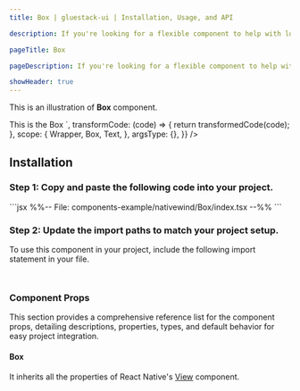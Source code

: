 ```yaml
---
title: Box | gluestack-ui | Installation, Usage, and API

description: If you're looking for a flexible component to help with low-level layout needs, the Box component might be just what you need. With its customizable styles and props, it can be used to create a wide range of UI elements, from simple containers to complex layout structures.

pageTitle: Box

pageDescription: If you're looking for a flexible component to help with low-level layout needs, the Box component might be just what you need. With its customizable styles and props, it can be used to create a wide range of UI elements, from simple containers to complex layout structures.

showHeader: true
---
```



<Meta title="with-nativewind/components/Layout/Box" />




This is an illustration of **Box** component.

<Wrapper>
  <CodePreview
    showComponentRenderer={true}
    showArgsController={false}
    metaData={{
      code: `
<Box
  className="bg-primary-500 p-5"
>
  <Text className='text-white'>
    This is the Box
  </Text>
</Box>
`,
      transformCode: (code) => {
        return transformedCode(code);
      },
      scope: {
        Wrapper,
        Box,
        Text,
      },
      argsType: {},
    }}
  />
</Wrapper>

<br />

## Installation

### Step 1: Copy and paste the following code into your project.

<CollapsibleCode>
  ```jsx %%-- File: components-example/nativewind/Box/index.tsx --%% ```
</CollapsibleCode>

### Step 2: Update the import paths to match your project setup.

To use this component in your project, include the following import statement in your file.

```jsx
```

```jsx
```

### Component Props

This section provides a comprehensive reference list for the component props, detailing descriptions, properties, types, and default behavior for easy project integration.

#### Box

It inherits all the properties of React Native's [View](https://reactnative.dev/docs/view) component.
